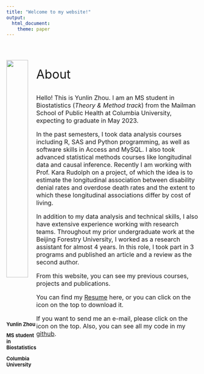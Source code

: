 ```yaml
---
title: "Welcome to my website!"
output:
  html_document:
    theme: paper
---
```


:::: {style="display: flex;"}

::: {}

<br>

<img src="./photo.jpg" style="width:85%">

<font size="2">

**Yunlin Zhou**

**MS student in Biostatistics**

**Columbia University**

</font>

:::

::: {}


<br>

<font size="6">

About

</font>

<font size="3">

Hello! This is Yunlin Zhou. I am an MS student in Biostatistics (*Theory & Method track*) from the Mailman School of Public Health at Columbia University, expecting to graduate in May 2023.

In the past semesters, I took data analysis courses including R, SAS and Python programming, as well as software skills in Access and MySQL. I also took advanced statistical methods courses like longitudinal data and causal inference. Recently I am working with Prof. Kara Rudolph on a project, of which the idea is to estimate the longitudinal association between disability denial rates and overdose death rates and the extent to which these longitudinal associations differ by cost of living.

In addition to my data analysis and technical skills, I also have extensive experience working with research teams. Throughout my prior undergraduate work at the Beijing Forestry University, I worked as a research assistant for almost 4 years. In this role, I took part in 3 programs and published an article and a review as the second author.

From this website, you can see my previous courses, projects and publications.

You can find my [Resume](./CV-Yunlin Zhou.pdf) here, or you can click on the icon on the top to download it. 

If you want to send me an e-mail, please click on the icon on the top. Also, you can see all my code in my  [github](https://github.com/Yunlin-Zhou).

</font>

:::

::::
